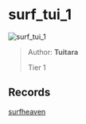 
# surf_tui_1

![surf_tui_1](https://raw.githubusercontent.com/Sayt123/SurfMapPics/Maps-and-bonuses/csgo/surf_tui_1.jpg)

> Author: **Tuitara**
>
> Tier 1

## Records

[surfheaven](https://surfheaven.eu/map/surf_tui_1)
